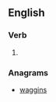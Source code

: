 ==English==

===Verb===
{{head|en|present participle}}

# {{present participle of|swage|lang=en|nocat=1}}

===Anagrams===
* [[waggins#English|waggins]]